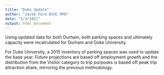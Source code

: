 ```yaml
---
title: "Duke Update"
author: "Jacob Ford DCHC MPO"
date: "3/3/2021"
output: html_document
---
```



Using updated data for both Durham, both parking spaces and ultimately capacity were recalculated for Durham and Duke University. 

For Duke University, a 2015 inventory of parking spaces was used to update the base year. Future projections are based off employment growth and the distribution from the Visitor category to trip purposes is based off peak trip attraction share, mirroring the previous methodology. 

